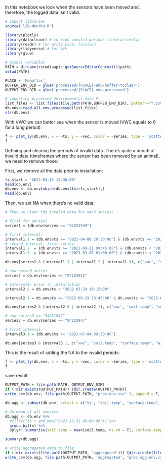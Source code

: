 In this notebook we look when the sensors have been moved and, therefore, the logged data isn't valid.

```r
# import libraries
source('lib-dendro.R')

library(plotly)
library(datacleanr) # to find invalid periods (interactively)
library(readr) # for write_csv() function
library(tidyverse) # for %>%
library(glue)

# global variables
PATH = dirname(rstudioapi::getSourceEditorContext()$path)
setwd(PATH)

PLACE = 'Penaflor'
BUFFER_ENV_DIR = glue('processed/{PLACE}-env-buffer-toclear')
OUTPUT_ENV_DIR = glue('processed/{PLACE}-env-processed')
```


```r
# importing processed environmental data #
list_files <- list.files(file.path(PATH,BUFFER_ENV_DIR), pattern="*.csv$", full.names=TRUE)
db.env<-read.all.env.processed(list_files)
str(db.env)
```

With VWC we can better see when the sensor is moved (VWC equals to 0 for a long period):
```r
f <- plot_ly(db.env, x = ~ts, y = ~vwc, color = ~series, type = 'scatter', mode = 'lines')
f
```

Defining and clearing the periods of invalid data. There's quite a bunch of invalid data (timeframes where the sensor has been removed by an animal), we need to remove those:

First, we remove all the data prior to installation:
```r
ts_start = "2022-03-15 12:30:00"
head(db.env)
db.env <- db.env[which(db.env$ts>=ts_start),]
head(db.env)
```

Then, we set NA when there's no valid data:
```r
# Then we clear the invalid data for each series:

# first for series1
series1 = (db.env$series == "94231949")

# first interval:
interval1.1 = (db.env$ts >= "2022-04-08 20:30:00") & (db.env$ts <= "2022-05-04 14:00:00")
# second interval, first series:
interval1.2  = (db.env$ts >= "2022-09-11 09:45:00") & (db.env$ts < "2022-11-24 14:45:00")
interval1.3  = (db.env$ts >= "2023-03-07 01:00:00") & (db.env$ts < "2023-06-01 18:45:00")

db.env[series1 & (interval1.1 | interval1.2 | interval1.3), c("vwc", "soil.temp", "surface.temp", "air.temp")] <- NA

# now second series
series2 = db.env$series == "94231942"

# interval0: prior to installation
interval2.0 = db.env$ts < "2022-03-29 10:15:00"

interval2.1 = db.env$ts >= "2022-06-29 20:45:00" & db.env$ts <= "2022-09-16 11:00:00"

db.env[series2 & (interval2.0 | interval2.1), c("vwc", "soil.temp", "surface.temp", "air.temp")]  <- NA

# now series3 == "94231947"
series3 = db.env$series == "94231947" 

# first interval: 
interval3.1 = (db.env$ts >= "2023-07-04 09:30:00")

db.env[series3 & interval3.1, c("vwc", "soil.temp", "surface.temp", "air.temp")]  <- NA
```

This is the result of adding the NA to the invalid periods:
```r
f <- plot_ly(db.env, x = ~ts, y = ~vwc, color = ~series, type = 'scatter', mode = 'lines')
f
```

save result
```r
OUTPUT_PATH = file.path(PATH, OUTPUT_ENV_DIR)
if (!dir.exists(OUTPUT_PATH)) {dir.create(OUTPUT_PATH)}
write_csv(db.env, file.path(OUTPUT_PATH, "proc-env.csv" ), append = F, col_names = T)

db.agg <- subset(db.env, select = c("ts", "soil.temp", "surface.temp", "air.temp", "vwc") )

# Do mean of all sensors
db.agg <- db.env %>%
  #filter(ts < ymd_hms("2022-12-31 00:00:00")) %>%
  group_by(ts) %>%
  dplyr::summarise(soil.temp = mean(soil.temp, na.rm = T), surface.temp = mean(surface.temp, na.rm = T), air.temp = mean(air.temp, na.rm = T), vwc = mean(vwc, na.rm = T))

summary(db.agg)

# write aggregated data to file.
if (!dir.exists(file.path(OUTPUT_PATH, 'aggregated'))) {dir.create(file.path(OUTPUT_PATH, 'aggregated'))}
write_csv(db.agg, file.path(OUTPUT_PATH, 'aggregated', "proc-agg-env.csv"), append = F, col_names = T)
```
